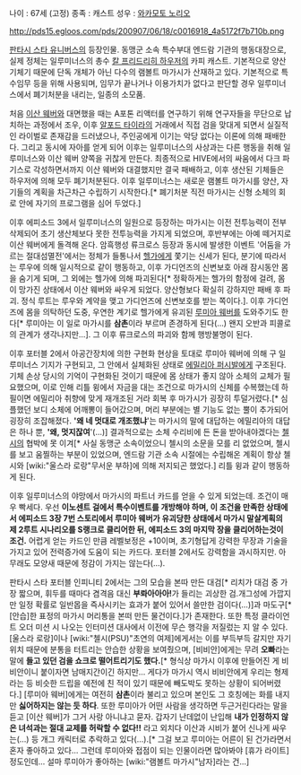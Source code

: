 나이 : 67세 (고정)
종족 : 캐스트
성우 : [[와카모토 노리오]]

http://pds15.egloos.com/pds/200907/06/18/c0016918_4a5172f7b710b.png

[[판타시 스타 유니버스]]의 등장인물.
동맹군 소속 특수부대 엔드람 기관의 행동대장으로, 실제 정체는 일루미너스의 총수 [[칼 프리드리히 하우저]]의 카피 캐스트. 기본적으로 양산기체기 때문에 단독 개체가 아닌 다수의 램볼트 마가시가 산재하고 있다. 기본적으로 특수임무 등을 위해 사용되며, 임무가 끝나거나 이용가치가 없다고 판단할 경우 일루미너스에서 폐기처분을 내리는, 일종의 소모품.

처음 [[이산 웨버]]와 대면했을 때는 A포톤 리액터를 연구하기 위해 연구자들을 무단으로 납치하는 과정에서 조우, 이후 [[알포드 타이라]]의 거래에서 직접 검을 맞대게 되면서 실질적인 라이벌로 존재감을 드러냈으나, 주인공에게 이기는 악당 없다는 이론에 의해 패배한다. 그리고 동시에 자아를 얻게 되어 이후는 일루미너스의 사상과는 다른 행동을 취해 일루미너스와 이산 웨버 양쪽을 귀찮게 만든다. 최종적으로 HIVE에서의 싸움에서 다크 파기스로 각성하면서까지 이산 웨버와 대결했지만 결국 패배하고, 이후 생산된 기체들은 하우저에 의해 모두 폐기처분된다. 이후 일루미너스는 새로운 램볼트 마가시를 양산, 자기들의 계획을 차근차근 수립하기 시작한다.[* 폐기처분 직전 마가시는 신형 소체의 회로 안에 자기의 프로그램을 심어 두었다.]

이후 에피소드 3에서 일루미너스의 일원으로 등장하는 마가시는 이전 전투능력이 전부 삭제되어 초기 생산체보다 못한 전투능력을 가지게 되었으며, 후반부에는 아예 떼거지로 이산 웨버에게 돌격해 온다. 암흑행성 류크로스 등장과 동시에 발생한 이벤트 '어둠을 가르는 절대섬멸전'에서는 정체가 들통나서 [[헬가]]에게 쫓기는 신세가 된다, 분기에 따라서는 루우에 의해 일시적으로 같이 행동하고, 이후 가디언즈의 신변보호 아래 잠시동안 몸을 숨기게 되며, 그 외에는 헬가에 의해 파괴된다[* 정확하게는 헬가의 함정에 걸려, 몸이 망가진 상태에서 이산 웨버와 싸우게 되었다. 양산형보다 확실히 강하지만 패배 후 파괴. 정식 루트는 루우와 계약을 맺고 가디언즈에 신변보호를 받는 쪽이다.]. 이후 가디언즈에 몸을 의탁하던 도중, 우연한 계기로 헬가에게 유괴된 [[루미아 웨버]]를 도와주기도 한다[* 루미아는 이 일로 마가시를 '''삼촌'''이라 부르며 존경하게 된다(...) 왠지 오반과 피콜로의 관계가 생각나지만...]. 그 이후 류크로스의 파괴와 함께 행방불명이 된다.

이후 포터블 2에서 아공간장치에 의한 구현화 현상을 토대로 루미아 웨버에 의해 구 일루미너스 기지가 구현되고, 그 안에서 실체화된 상태로 [[에밀리아 퍼시발]]에게 구조된다. 기체 손상 당시의 기억이 구현화된 것이기 때문에 몸 상태가 좋지 않아 소체의 교체가 필요했으며, 이로 인해 리틀 윙에서 자금을 대는 조건으로 마가시의 신체를 수복했는데 하필이면 에밀리아 취향에 맞게 재개조된 거라 회복 후 마가시가 굉장히 투덜거렸다.[* 심플했던 보디 소체에 어깨뽕이 들어갔으며, 머리 부분에는 별 기능도 없는 뿔이 추가되어 굉장히 조잡해졌다. ''''왜 네 멋대로 개조했냐''''는 마가시의 말에 대답하는 에밀리아의 대답은 하나 뿐, ''''왜, 멋지잖여''''(...)] 결과적으로는 소체 수리비에 든 돈을 받아내야겠다는 [[첼시]]의 협박에 못 이겨[* 사실 동맹군 소속이었으니 첼시의 소문을 모를 리 없었으며, 첼시를 보고 움찔하는 부분이 있었으며, 엔드람 기관 소속 시절에는 수립해온 계획이 항상 첼시와 [wiki:"울스라 로랑"무서운 부하]에 의해 저지되곤 했었다.] 리틀 윙과 같이 행동하게 된다. 

이후 일루미너스의 야망에서 마가시의 파트너 카드를 얻을 수 있게 되었는데. 조건이 매우 빡세다. 우선 '''이노센트 걸에서 특수이벤트를 개방해야 하며, 이 조건을 만족한 상태에서 에피소드 3장 7번 스토리에서 루미아 웨버가 유괴당한 상태에서 마가시 말살계획의 제 2루트 시나리오를 S랭크로 클리어한 뒤, 에피소드 3의 마지막 장을 클리어하는것이 조건.''' 어렵게 얻는 카드인 만큼 레벨보정은 +10이며, 초기형답게 강력한 무장과 기술을 가지고 있어 전력증가에 도움이 되는 카드다. 포터블 2에서도 강력함을 과시하지만. 아무래도 모양새 때문에 정감이 가지는 않는다(...). 

판타시 스타 포터블 인피니티 2에서는 그의 모습을 본따 만든 대검[* 리치가 대검 중 가장 짧으며, 휘두를 때마다 겸격음 대신 '''부롸아아아!'''가 들리는 괴상한 검.개그성에 가깝지만 일정 확률로 일반몹을 즉사시키는 효과가 붙어 있어서 쓸만한 검이다(…)]과 마도구[* [안습]한 표정의 마가시 머리통을 본떠 만든 물건이다.]가 존재한다. 또한 특정 클라이언트 오더 미션 시 나오는 인터미션 대사에서 이전에 무슨 행각을 저질렀는 지 알 수 있다. [울스라 로랑]이나 [wiki:"첼시(PSU)"초연의 여제]에게서는 이를 부득부득 갈지만 자기 위치 때문에 분통을 터트리는 안습한 상황을 보여줬으며, [비비안]에게는 무려 '''오빠'''라는 말에 '''들고 있던 검을 쇼크로 떨어트리기도 했다.'''[* 형식상 마가시 이후에 만들어진 게 비비안이니 붙이자면 남매지간이긴 하지만... 게다가 마가시 역시 비비안에게 우리는 형제라는 등 비슷한 드립을 예전에 친 적이 있기 때문에 빼도박도 못하는 상황이 되어버렸다.] [루미아 웨버]에게는 여전히 '''삼촌'''이라 불리고 있으며 본인도 그 호칭에는 화를 내지만 '''싫어하지는 않는 듯 하다'''. 또한 루미아가 어떤 사람을 생각하면 두근거린다라는 말을 듣고 [이산 웨버]가 그거 사랑 아니냐고 묻자. 갑자기 난데없이 난입해 '''내가 인정하지 않은 녀석과는 절대 교제를 허락할 수 없다!!''' 라고 외치다 이산과 시비가 붙어 신나게 싸우는(...) 등 개그 캐릭터로 추락하고 있다(...).[* 그걸 보고 루미아는 어른이 된 건가라면서 혼자 좋아하고 있다... 그런데 루미아와 접점이 되는 인물이라면 많아봐야 [휴가 라이트] 정도인데... 설마 루미아가 좋아하는 [wiki:"램볼트 마가시"남자]라는 건...]
